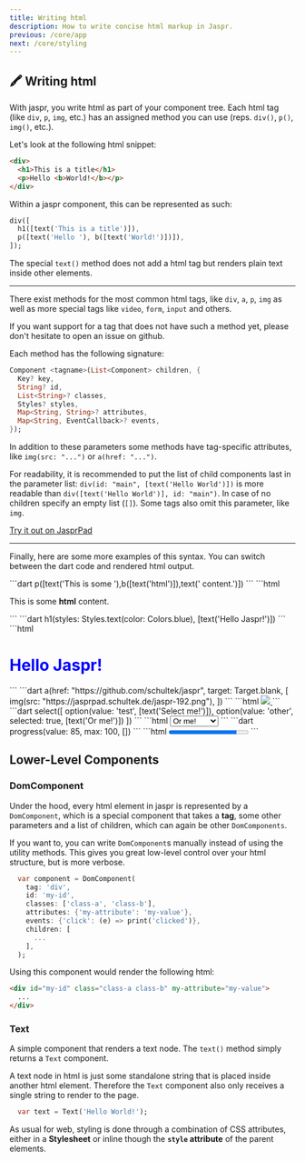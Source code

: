 ```yaml
---
title: Writing html
description: How to write concise html markup in Jaspr.
previous: /core/app
next: /core/styling
---
```


## 🖍 Writing html

With jaspr, you write html as part of your component tree. Each html tag (like `div`, `p`, `img`, etc.) has an assigned
method you can use (reps. `div()`, `p()`, `img()`, etc.).

Let's look at the following html snippet:

```html
<div>
  <h1>This is a title</h1>
  <p>Hello <b>World!</b></p>
</div>
```

Within a jaspr component, this can be represented as such:

```dart
div([
  h1([text('This is a title')]),
  p([text('Hello '), b([text('World!')])]),
]);
```

The special `text()` method does not add a html tag but renders plain text inside other elements.

---

There exist methods for the most common html tags, like `div`, `a`, `p`, `img` as well as more special tags like
`video`, `form`, `input` and others.

<Info>
If you want support for a tag that does not have such a method yet, please don't hesitate to open an issue on github.
</Info>

Each method has the following signature:

```dart
Component <tagname>(List<Component> children, {
  Key? key,
  String? id,
  List<String>? classes,
  Styles? styles,
  Map<String, String>? attributes,
  Map<String, EventCallback>? events,
});
```

In addition to these parameters some methods have tag-specific attributes, like `img(src: "...")` or `a(href: "...")`.

For readability, it is recommended to put the list of child components last in the parameter list:
`div(id: "main", [text('Hello World')])` is more readable than `div([text('Hello World')], id: "main")`.
In case of no children specify an empty list (`[]`). Some tags also omit this parameter, like `img`.

[Try it out on JasprPad](https://jasprpad.schultek.de/?sample=html)

---

Finally, here are some more examples of this syntax. You can switch between the dart code and rendered html output.

<CodeGroup title="Paragraph with rich text">
  ```dart
    p([text('This is some '),b([text('html')]),text(' content.')])
  ```
  ```html
    <p>This is some <b>html</b> content.</p>
  ```
</CodeGroup>

<CodeGroup title="Heading with blue text">
    ```dart
    h1(styles: Styles.text(color: Colors.blue), [text('Hello Jaspr!')])
    ```
    ```html
    <h1 style="color: blue;">Hello Jaspr!</h1>
    ```
</CodeGroup>

<CodeGroup title="Anchor with an image">
  ```dart
    a(href: "https://github.com/schultek/jaspr", target: Target.blank, [
      img(src: "https://jasprpad.schultek.de/jaspr-192.png"),
    ])
  ```
  ```html
    <a href="https://github.com/schultek/jaspr" target="_blank">
      <img src="https://jasprpad.schultek.de/jaspr-192.png" />
    </a>
  ```
</CodeGroup>

<CodeGroup title="Select input">
  ```dart
    select([
      option(value: 'test', [text('Select me!')]),
      option(value: 'other', selected: true, [text('Or me!')])
    ])
  ```
  ```html
    <select>
      <option value="test">Select me!</option>
      <option value="other" selected>Or me!</option>
    </select>
  ```
</CodeGroup>

<CodeGroup title="Progress bar">
    ```dart
    progress(value: 85, max: 100, [])
    ```
    ```html
    <progress value="85" max="100"></progress>
    ```
</CodeGroup>

## Lower-Level Components

### DomComponent

Under the hood, every html element in jaspr is represented by a `DomComponent`, which is a special component that takes
a **tag**, some other parameters and a list of children, which can again be other `DomComponents`.

If you want to, you can write `DomComponent`s manually instead of using the utility methods. This gives you great low-level
control over your html structure, but is more verbose.

```dart
  var component = DomComponent(
    tag: 'div',
    id: 'my-id',
    classes: ['class-a', 'class-b'],
    attributes: {'my-attribute': 'my-value'},
    events: {'click': (e) => print('clicked')},
    children: [
      ...
    ],
  );
```

Using this component would render the following html:

```html
<div id="my-id" class="class-a class-b" my-attribute="my-value">
  ...
</div>
```

### Text

A simple component that renders a text node. The `text()` method simply returns a `Text` component.

A text node in html is just some standalone string that is placed inside another html element. Therefore the `Text`
component also only receives a single string to render to the page.

```dart
  var text = Text('Hello World!');
```

As usual for web, styling is done through a combination of CSS attributes, either in a **Stylesheet** or inline though
the **`style` attribute** of the parent elements.
